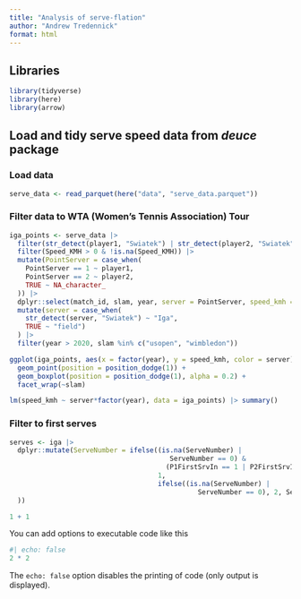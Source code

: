 ```yaml
---
title: "Analysis of serve-flation"
author: "Andrew Tredennick"
format: html
---
```


## Libraries

```r
library(tidyverse)
library(here)
library(arrow)
```


## Load and tidy serve speed data from *deuce* package

### Load data
```r
serve_data <- read_parquet(here("data", "serve_data.parquet"))
```

### Filter data to WTA (Women's Tennis Association) Tour
```r
iga_points <- serve_data |>
  filter(str_detect(player1, "Swiatek") | str_detect(player2, "Swiatek")) |>
  filter(Speed_KMH > 0 & !is.na(Speed_KMH)) |>
  mutate(PointServer = case_when(
    PointServer == 1 ~ player1,
    PointServer == 2 ~ player2,
    TRUE ~ NA_character_
  )) |>
  dplyr::select(match_id, slam, year, server = PointServer, speed_kmh = Speed_KMH) |>
  mutate(server = case_when(
    str_detect(server, "Swiatek") ~ "Iga",
    TRUE ~ "field")
  ) |>
  filter(year > 2020, slam %in% c("usopen", "wimbledon"))

ggplot(iga_points, aes(x = factor(year), y = speed_kmh, color = server)) +
  geom_point(position = position_dodge(1)) +
  geom_boxplot(position = position_dodge(1), alpha = 0.2) +
  facet_wrap(~slam)

lm(speed_kmh ~ server*factor(year), data = iga_points) |> summary()
```

### Filter to first serves
```r
serves <- iga |>
  dplyr::mutate(ServeNumber = ifelse((is.na(ServeNumber) |
                                        ServeNumber == 0) &
                                       (P1FirstSrvIn == 1 | P2FirstSrvIn == 1),
                                     1,
                                     ifelse((is.na(ServeNumber) |
                                               ServeNumber == 0), 2, ServeNumber)
  ))
```


```r
1 + 1
```

You can add options to executable code like this 

```r
#| echo: false
2 * 2
```

The `echo: false` option disables the printing of code (only output is displayed).
